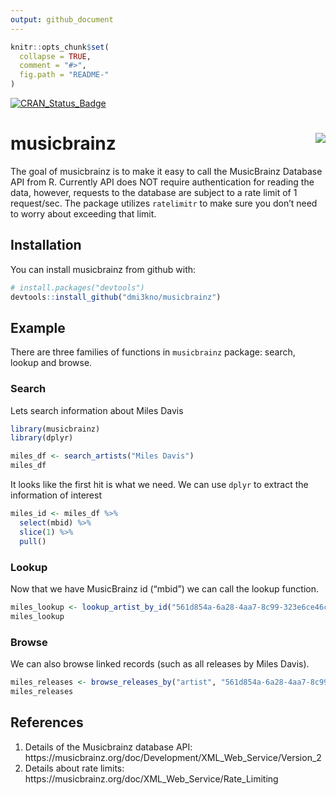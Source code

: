 ```yaml
---
output: github_document
---
```


<!-- README.md is generated from README.Rmd. Please edit that file -->

```r
knitr::opts_chunk$set(
  collapse = TRUE,
  comment = "#>",
  fig.path = "README-"
)
```

[![CRAN_Status_Badge](http://www.r-pkg.org/badges/version/musicbrainz)](http://cran.r-project.org/package=musicbrainz)

# musicbrainz <img src="man/figures/logo.png" align="right" />

The goal of musicbrainz is to make it easy to call the MusicBrainz Database API from R. Currently API does NOT require authentication for reading the data, however, requests to the database are subject to a rate limit of 1 request/sec. The package utilizes `ratelimitr` to make sure you don't need to worry about exceeding that limit.  

## Installation

You can install musicbrainz from github with:

```r
# install.packages("devtools")
devtools::install_github("dmi3kno/musicbrainz")
```

## Example

There are three families of functions in `musicbrainz` package: search, lookup and browse.

### Search

Lets search information about Miles Davis

```r
library(musicbrainz)
library(dplyr)

miles_df <- search_artists("Miles Davis")
miles_df
```

It looks like the first hit is what we need. We can use `dplyr` to extract the information of interest

```r
miles_id <- miles_df %>% 
  select(mbid) %>%
  slice(1) %>% 
  pull()
```

### Lookup

Now that we have MusicBrainz id ("mbid") we can call the lookup function.

```r
miles_lookup <- lookup_artist_by_id("561d854a-6a28-4aa7-8c99-323e6ce46c2a")
miles_lookup
```

### Browse

We can also browse linked records (such as all releases by Miles Davis).

```r
miles_releases <- browse_releases_by("artist", "561d854a-6a28-4aa7-8c99-323e6ce46c2a")
miles_releases
```

## References
 
 1. Details of the Musicbrainz database API: https://musicbrainz.org/doc/Development/XML_Web_Service/Version_2
 2. Details about rate limits: https://musicbrainz.org/doc/XML_Web_Service/Rate_Limiting
